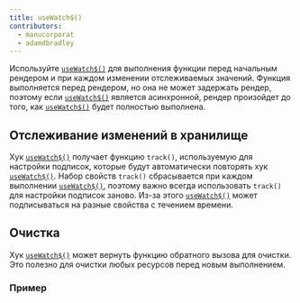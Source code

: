 ```yaml
---
title: useWatch$()
contributors:
  - manucorporat
  - adamdbradley
---
```


Используйте [`useWatch$()`](/docs/components/lifecycle/index.mdx#usewatch) для выполнения функции перед начальным рендером и при каждом изменении отслеживаемых значений. Функция выполняется перед рендером, но она не может задержать рендер, поэтому если [`useWatch$()`](/docs/components/lifecycle/index.mdx#usewatch) является асинхронной, рендер произойдет до того, как [`useWatch$()`](/docs/components/lifecycle/index.mdx#usewatch) будет полностью выполнена.

## Отслеживание изменений в хранилище

Хук [`useWatch$()`](/docs/components/lifecycle/index.mdx#usewatch) получает функцию `track()`, используемую для настройки подписок, которые будут автоматически повторять хук [`useWatch$()`](/docs/components/lifecycle/index.mdx#usewatch). Набор свойств `track()` сбрасывается при каждом выполнении [`useWatch$()`](/docs/components/lifecycle/index.mdx#usewatch), поэтому важно всегда использовать `track()` для настройки подписок заново. Из-за этого [`useWatch$()`](/docs/components/lifecycle/index.mdx#usewatch) может подписываться на разные свойства с течением времени.

## Очистка

Хук [`useWatch$()`](/docs/components/lifecycle/index.mdx#usewatch) может вернуть функцию обратного вызова для очистки. Это полезно для очистки любых ресурсов перед новым выполнением.

### Пример
